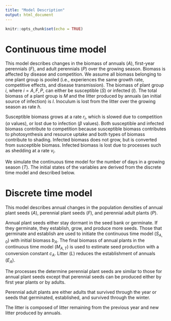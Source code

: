 ```yaml
---
title: "Model Description"
output: html_document
---
```


```r
knitr::opts_chunk$set(echo = TRUE)
```

# Continuous time model
This model describes changes in the biomass of annuals ($A$), first-year perennials ($F$), and adult perennials ($P$) over the growing season. Biomass is affected by disease and competition. We assume all biomass belonging to one plant group is pooled (i.e., experiences the same growth rate, competitive effects, and disease transmission). The biomass of plant group $i$, where $i = A, F, P$, can either be susceptible ($S$) or infected ($I$). The total biomass of a plant group is $M$ and the litter produced by annuals (an initial source of infection) is $l$. Inoculum is lost from the litter over the growing season as rate $h$.      

\begin{equation}
\begin{gathered}
dS_{i}/dt = r_{i}S_{i}(1 - \alpha_{iA}M_{A} - \alpha_{iF}M_{F} - \alpha_{iP}M_{P}) - \beta_{il}S_{i}l - \beta_{iA}S_{i}I_{A} - \beta_{iF}S_{i}I_{F} - \beta_{iP}S_{i}I_{P}
\\
dI_{i}/dt = \beta_{il}S_{i}l + \beta_{iA}S_{i}I_{A} + \beta_{iF}S_{i}I_{F} + \beta_{iP}S_{i}I_{P} - v_{i}I_{i}
\\
dl/dt = -hl
\end{gathered}
\end{equation}

Susceptible biomass grows at a rate $r_{i}$, which is slowed due to competition ($\alpha$ values), or lost due to infection ($\beta$ values). Both susceptible and infected biomass contribute to competition because susceptible biomass contributes to photosynthesis and resource uptake and both types of biomass contribute to shading. Infected biomass does not grow, but is converted from susceptible biomass. Infected biomass is lost due to processes such as shedding at a rate $v_{i}$.   

We simulate the continuous time model for the number of days in a growing season ($T$). The initial states of the variables are derived from the discrete time model and described below.  

# Discrete time model
This model describes annual changes in the population densities of annual plant seeds ($A$), perennial plant seeds ($F$), and perennial adult plants ($P$).  

Annual plant seeds either stay dormant in the seed bank or germinate. If they germinate, they establish, grow, and produce more seeds. Those that germinate and establish are used to initiate the continuous time model ($S_{A,0}$) with initial biomass $b_{A}$. The final biomass of annual plants in the continuous time model ($M_{A,T}$) is used to estimate seed production with a conversion constant $c_{A}$. Litter ($L$) reduces the establishment of annuals ($E_{A}$).

\begin{equation}
\begin{gathered}
A[t+1] = s_{A}(1 - g_{A})A[t] + c_{A}M_{A,T}[t]
\\
S_{A,0} = g_{A}E_{A}b_{A}A[t]
\\
E_{A} = e_{A}/(1 + \gamma_{A}L[t])
\end{gathered}
\end{equation}

The processes the determine perennial plant seeds are similar to those for annual plant seeds except that perennial seeds can be produced either by first year plants or by adults.

\begin{equation}
\begin{gathered}
F[t+1] = s_{P}(1 - g_{P})F[t] + c_{F}M_{F,T}[t] + c_{P}M_{P,T}[t]
\\
S_{F,0} = g_{P}E_{P}b_{F}F[t]
\\
E_{P} = e_{P}/(1 + \gamma_{P}L[t])
\end{gathered}
\end{equation}

Perennial adult plants are either adults  that survived through the year or seeds that germinated, established, and survived through the winter.

\begin{equation}
\begin{gathered}
P[t+1] = l_{P}P[t] + g_{P}E_{P}w_{F}F[t]
\\
S_{P,0} = b_{P}P[t]
\end{gathered}
\end{equation}

The litter is composed of litter remaining from the previous year and new litter produced by annuals.

\begin{equation}
\begin{gathered}
L[t+1] = (1 - d)L[t] + M_{A,F}[t]
\\
l_{0} = L[t]
\end{gathered}
\end{equation}